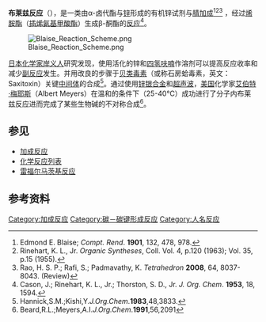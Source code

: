 '''布莱兹反应'''（{{lang-fr|Réaction de Blaise}}），是一类由α-卤代酯与[[锌|锌]]形成的有机锌试剂与[[腈|腈]][[加成反应|加成]]<ref>Edmond E. Blaise; ''Compt. Rend''. '''1901''', 132, 478, 978.</ref><ref>Rinehart, K. L., Jr. ''Organic Syntheses'', Coll. Vol. 4, p.120 (1963); Vol. 35, p.15 (1955).</ref><ref>Rao, H. S. P.; Rafi, S.; Padmavathy, K. ''Tetrahedron'' '''2008''', 64, 8037-8043. (Review)</ref>
，经过[[烯胺酯|烯胺酯]]（[[插烯氨基甲酸酯|插烯氨基甲酸酯]]）生成β-酮酯的[[化学反应|反应]]<ref>Cason, J.; Rinehart, K. L., Jr.; Thorston, S. D., Jr. ''J. Org. Chem''. '''1953''', 18, 1594.</ref>。

[[File:Blaise_Reaction_Scheme.png|center]]

[[日本|日本]][[化学家|化学家]][[岸义人|岸义人]]研究发现，使用活化的锌和[[四氢呋喃|四氢呋喃]]作溶剂可以提高反应收率和减少[[副反应|副反应]]发生。并用改良的步骤于[[贝类毒素|贝类毒素]]（或称石房蛤毒素，英文：Saxitoxin）关键[[中间体|中间体]]的合成<ref>Hannick,S.M.;Kishi,Y.''J.Org.Chem''.'''1983''',48,3833.</ref>。通过使用[[锌|锌]][[银|银]][[合金|合金]]和[[超声波|超声波]]，[[美国|美国]]化学家[[艾伯特·梅耶斯|艾伯特·梅耶斯]]（Albert Meyers）在温和的条件下（25-40℃）成功进行了分子内布莱兹反应进而完成了某些生物碱的不对称合成<ref>Beard,R.L.;Meyers,A.I.''J.Org.Chem''.'''1991''',56,2091</ref>。

== 参见 ==
*[[加成反应|加成反应]]
*[[化学反应列表|化学反应列表]]
*[[雷福尔马茨基反应|雷福尔马茨基反应]]

== 参考资料 ==
{{Reflist}}

[[Category:加成反应|Category:加成反应]]
[[Category:碳－碳键形成反应|Category:碳－碳键形成反应]]
[[Category:人名反应|Category:人名反应]]